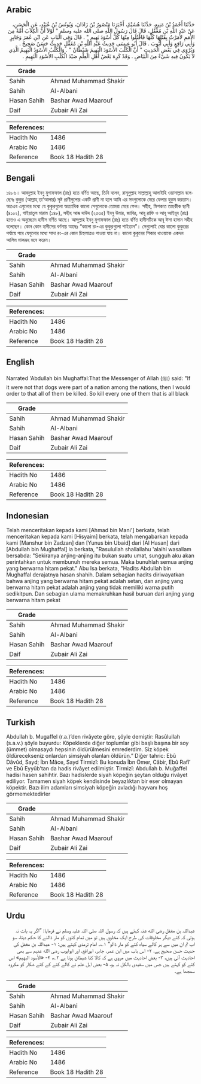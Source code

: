 ## Arabic


<div dir="rtl" lang="ar" style={{fontSize:'larger',backgroundColor:'#f8f9fa',padding:20}}>
حَدَّثَنَا أَحْمَدُ بْنُ مَنِيعٍ، حَدَّثَنَا هُشَيْمٌ، أَخْبَرَنَا مَنْصُورُ بْنُ زَاذَانَ، وَيُونُسُ بْنُ عُبَيْدٍ، عَنِ الْحَسَنِ، عَنْ عَبْدِ اللَّهِ بْنِ مُغَفَّلٍ، قَالَ قَالَ رَسُولُ اللَّهِ صلى الله عليه وسلم ‏"‏ لَوْلاَ أَنَّ الْكِلاَبَ أُمَّةٌ مِنَ الأُمَمِ لأَمَرْتُ بِقَتْلِهَا كُلِّهَا فَاقْتُلُوا مِنْهَا كُلَّ أَسْوَدَ بَهِيمٍ ‏"‏ ‏.‏ قَالَ وَفِي الْبَابِ عَنِ ابْنِ عُمَرَ وَجَابِرٍ وَأَبِي رَافِعٍ وَأَبِي أَيُّوبَ ‏.‏ قَالَ أَبُو عِيسَى حَدِيثُ عَبْدِ اللَّهِ بْنِ مُغَفَّلٍ حَدِيثٌ حَسَنٌ صَحِيحٌ ‏.‏ وَيُرْوَى فِي بَعْضِ الْحَدِيثِ ‏"‏ أَنَّ الْكَلْبَ الأَسْوَدَ الْبَهِيمَ شَيْطَانٌ ‏"‏ ‏.‏ وَالْكَلْبُ الأَسْوَدُ الْبَهِيمُ الَّذِي لاَ يَكُونُ فِيهِ شَيْءٌ مِنَ الْبَيَاضِ ‏.‏ وَقَدْ كَرِهَ بَعْضُ أَهْلِ الْعِلْمِ صَيْدَ الْكَلْبِ الأَسْوَدِ الْبَهِيمِ ‏.‏
</div>
<div style={{backgroundColor:'#f8f9fa',padding:20, marginBottom: 10}}><table> <thead> <tr> <th>Grade</th> <th></th> </tr> </thead> <tbody> <tr><td>Sahih</td><td>Ahmad Muhammad Shakir</td></tr><tr><td>Sahih</td><td>Al-Albani</td></tr><tr><td>Hasan Sahih</td><td>Bashar Awad Maarouf</td></tr><tr><td>Daif</td><td>Zubair Ali Zai</td></tr></tbody></table><table> <thead> <tr> <th>References:</th> <th></th> </tr> </thead> <tbody><tr><td>Hadith No</td><td>1486</td></tr><tr><td>Arabic No</td><td>1486</td></tr><tr><td>Reference</td><td>Book 18 Hadith 28</td></tr></tbody></table></div>

## Bengali


<div dir="ltr" lang="bn" style={{fontSize:'larger',backgroundColor:'#f8f9fa',padding:20}}>
১৪৮৬। আবদুল্লাহ ইবনু মুগাফফাল (রাঃ) হতে বর্ণিত আছে, তিনি বলেন, রাসূলুল্লাহ সাল্লাল্লাহু আলাইহি ওয়াসাল্লাম বলেছেনঃ কুকুর (আল্লাহ্ তা'আলার) সৃষ্ট প্রাণীগুলোর একটি প্রাণী না হলে আমি এর সবগুলোকে মেরে ফেলার হুকুম করতাম। অতএব এগুলোর মধ্যে যে কুকুরগুলো অত্যাধিক কালো সেগুলোকে তোমরা মেরে ফেল। সহীহ্, মিশকাত তাহকীক ছানী (৪১০২), গাইয়াতুল মারাম (১৪৮), সহীহ আৰূ দাউদ (২৫৩৫) ইবনু উমার, জাবির, আবূ রাফি ও আবূ আইয়ূব (রাঃ) হতেও এ অনুচ্ছেদে হাদীস বর্ণিত আছে। আব্দুল্লাহ ইবনু মুগাফফাল (রাঃ) হতে বর্ণিত হাদীসটিকে আবূ ঈসা হাসান সহীহ বলেছেন। কোন কোন হাদীসের বর্ণনায় আছেঃ “কালো রং-এর কুকুরগুলো শাইতান”। সেগুলোই ঘোর কালো কুকুরের পর্যায়ে পরে যেগুলোর মধ্যে সাদা রং-এর কোন চিহ্নমাত্রও পাওয়া যায় না। কালো কুকুরের শিকার খাওয়াকে একদল আলিম মাকরূহ মনে করেন।
</div>
<div style={{backgroundColor:'#f8f9fa',padding:20, marginBottom: 10}}><table> <thead> <tr> <th>Grade</th> <th></th> </tr> </thead> <tbody> <tr><td>Sahih</td><td>Ahmad Muhammad Shakir</td></tr><tr><td>Sahih</td><td>Al-Albani</td></tr><tr><td>Hasan Sahih</td><td>Bashar Awad Maarouf</td></tr><tr><td>Daif</td><td>Zubair Ali Zai</td></tr></tbody></table><table> <thead> <tr> <th>References:</th> <th></th> </tr> </thead> <tbody><tr><td>Hadith No</td><td>1486</td></tr><tr><td>Arabic No</td><td>1486</td></tr><tr><td>Reference</td><td>Book 18 Hadith 28</td></tr></tbody></table></div>

## English


<div dir="ltr" lang="en" style={{fontSize:'larger',backgroundColor:'#f8f9fa',padding:20}}>
Narrated 'Abdullah bin Mughaffal:That the Messenger of Allah (ﷺ) said: "If it were not that dogs were part of a nation among the nations, then I would order to that all of them be killed. So kill every one of them that is all black
</div>
<div style={{backgroundColor:'#f8f9fa',padding:20, marginBottom: 10}}><table> <thead> <tr> <th>Grade</th> <th></th> </tr> </thead> <tbody> <tr><td>Sahih</td><td>Ahmad Muhammad Shakir</td></tr><tr><td>Sahih</td><td>Al-Albani</td></tr><tr><td>Hasan Sahih</td><td>Bashar Awad Maarouf</td></tr><tr><td>Daif</td><td>Zubair Ali Zai</td></tr></tbody></table><table> <thead> <tr> <th>References:</th> <th></th> </tr> </thead> <tbody><tr><td>Hadith No</td><td>1486</td></tr><tr><td>Arabic No</td><td>1486</td></tr><tr><td>Reference</td><td>Book 18 Hadith 28</td></tr></tbody></table></div>

## Indonesian


<div dir="ltr" lang="id" style={{fontSize:'larger',backgroundColor:'#f8f9fa',padding:20}}>
Telah menceritakan kepada kami [Ahmad bin Mani'] berkata, telah menceritakan kepada kami [Hisyaim] berkata, telah mengabarkan kepada kami [Manshur bin Zadzan] dan [Yunus bin Ubaid] dari [Al Hasan] dari [Abdullah bin Mughaffal] ia berkata, "Rasulullah shallallahu 'alaihi wasallam bersabda: "Sekiranya anjing-anjing itu bukan suatu umat, sungguh aku akan perintahkan untuk membunuh mereka semua. Maka bunuhlah semua anjing yang berwarna hitam pekat." Abu Isa berkata, "Hadits Abdullah bin Mughaffal derajatnya hasan shahih. Dalam sebagian hadits diriwayatkan bahwa anjing yang berwarna hitam pekat adalah setan, dan anjing yang berwarna hitam pekat adalah anjing yang tidak memiliki warna putih sedikitpun. Dan sebagian ulama memakruhkan hasil buruan dari anjing yang berwarna hitam pekat
</div>
<div style={{backgroundColor:'#f8f9fa',padding:20, marginBottom: 10}}><table> <thead> <tr> <th>Grade</th> <th></th> </tr> </thead> <tbody> <tr><td>Sahih</td><td>Ahmad Muhammad Shakir</td></tr><tr><td>Sahih</td><td>Al-Albani</td></tr><tr><td>Hasan Sahih</td><td>Bashar Awad Maarouf</td></tr><tr><td>Daif</td><td>Zubair Ali Zai</td></tr></tbody></table><table> <thead> <tr> <th>References:</th> <th></th> </tr> </thead> <tbody><tr><td>Hadith No</td><td>1486</td></tr><tr><td>Arabic No</td><td>1486</td></tr><tr><td>Reference</td><td>Book 18 Hadith 28</td></tr></tbody></table></div>

## Turkish


<div dir="ltr" lang="tr" style={{fontSize:'larger',backgroundColor:'#f8f9fa',padding:20}}>
Abdullah b. Mugaffel (r.a.)’den rivâyete göre, şöyle demiştir: Rasûlullah (s.a.v.) şöyle buyurdu: Köpeklerde diğer toplumlar gibi başlı başına bir soy (ümmet) olmasaydı hepsinin öldürülmesini emrederdim. Siz köpek öldürecekseniz onlardan simsiyah olanları öldürün.” Diğer tahric: Ebû Dâvûd, Sayd; İbn Mâce, Sayd Tirmizî: Bu konuda İbn Ömer, Câbir, Ebû Rafî’ ve Ebû Eyyûb’tan da hadis rivâyet edilmiştir. Tirmizî: Abdullah b. Muğaffel hadisi hasen sahihtir. Bazı hadislerde siyah köpeğin şeytan olduğu rivâyet ediliyor. Tamamen siyah köpek kendisinde beyazlıktan bir eser olmayan köpektir. Bazı ilim adamları simsiyah köpeğin avladığı hayvanı hoş görmemektedirler
</div>
<div style={{backgroundColor:'#f8f9fa',padding:20, marginBottom: 10}}><table> <thead> <tr> <th>Grade</th> <th></th> </tr> </thead> <tbody> <tr><td>Sahih</td><td>Ahmad Muhammad Shakir</td></tr><tr><td>Sahih</td><td>Al-Albani</td></tr><tr><td>Hasan Sahih</td><td>Bashar Awad Maarouf</td></tr><tr><td>Daif</td><td>Zubair Ali Zai</td></tr></tbody></table><table> <thead> <tr> <th>References:</th> <th></th> </tr> </thead> <tbody><tr><td>Hadith No</td><td>1486</td></tr><tr><td>Arabic No</td><td>1486</td></tr><tr><td>Reference</td><td>Book 18 Hadith 28</td></tr></tbody></table></div>

## Urdu


<div dir="rtl" lang="ur" style={{fontSize:'larger',backgroundColor:'#f8f9fa',padding:20}}>
عبداللہ بن مغفل رضی الله عنہ کہتے ہیں کہ رسول اللہ صلی اللہ علیہ وسلم نے فرمایا: ”اگر یہ بات نہ ہوتی کہ کتے دیگر مخلوقات کی طرح ایک مخلوق ہیں تو میں تمام کتوں کو مار ڈالنے کا حکم دیتا، سو اب تم ان میں سے ہر کالے سیاہ کتے کو مار ڈالو“ ۱؎۔ امام ترمذی کہتے ہیں: ۱- عبداللہ بن مغفل کی حدیث حسن صحیح ہے، ۲- اس باب میں ابن عمر، جابر، ابورافع، اور ابوایوب رضی الله عنہم سے بھی احادیث آئی ہیں، ۳- بعض احادیث میں مروی ہے کہ کالا کتا شیطان ہوتا ہے ۲؎، ۴- «الأسود البهيم» اس کتے کو کہتے ہیں جس میں سفیدی بالکل نہ ہو، ۵- بعض اہل علم نے کالے کتے کے کئے شکار کو مکروہ سمجھا ہے۔
</div>
<div style={{backgroundColor:'#f8f9fa',padding:20, marginBottom: 10}}><table> <thead> <tr> <th>Grade</th> <th></th> </tr> </thead> <tbody> <tr><td>Sahih</td><td>Ahmad Muhammad Shakir</td></tr><tr><td>Sahih</td><td>Al-Albani</td></tr><tr><td>Hasan Sahih</td><td>Bashar Awad Maarouf</td></tr><tr><td>Daif</td><td>Zubair Ali Zai</td></tr></tbody></table><table> <thead> <tr> <th>References:</th> <th></th> </tr> </thead> <tbody><tr><td>Hadith No</td><td>1486</td></tr><tr><td>Arabic No</td><td>1486</td></tr><tr><td>Reference</td><td>Book 18 Hadith 28</td></tr></tbody></table></div>